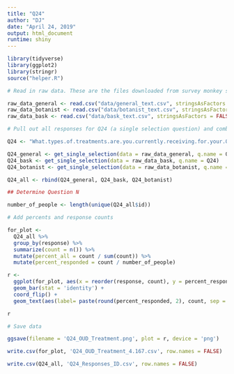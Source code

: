 ```yaml
---
title: "Q24"
author: "DJ"
date: "April 24, 2019"
output: html_document
runtime: shiny
---
```


```r
library(tidyverse)
library(ggplot2)
library(stringr)
source("helper.R")
```

```r
# Read in raw data. These are the files downloaded from survey monkey saved as a .csv

raw_data_general <- read.csv("data/general_text.csv", stringsAsFactors = FALSE)
raw_data_botanist <- read.csv("data/botanist_text.csv", stringsAsFactors = FALSE)
raw_data_bask <- read.csv("data/bask_text.csv", stringsAsFactors = FALSE)

```

```r
# Pull out all responses for Q24 (a single selection question) and combine

Q24 <- "What.types.of.treatments.are.you.currently.receiving.for.your.OUD."

Q24_general <- get_single_selection(data = raw_data_general, q.name = Q24)
Q24_bask <- get_single_selection(data = raw_data_bask, q.name = Q24)
Q24_botanist <- get_single_selection(data = raw_data_botanist, q.name = Q24)

Q24_all <- rbind(Q24_general, Q24_bask, Q24_botanist)

## Determine Question N

number_of_people <- length(unique(Q24_all$id))

```

```r
# Add percents and response counts

for_plot <- 
  Q24_all %>%
  group_by(response) %>%
  summarize(count = n()) %>%
  mutate(percent_all = count / sum(count)) %>%
  mutate(percent_responded = count / number_of_people)

r <- 
  ggplot(for_plot, aes(x = reorder(response, count), y = percent_responded)) +
  geom_bar(stat = 'identity') +
  coord_flip() +
  geom_text(aes(label= paste(round(percent_responded, 2), count, sep = "***")))

r

```

```r
# Save data 

ggsave(filename = 'Q24_OUD_Treatment.png', plot = r, device = 'png')

write.csv(for_plot, 'Q24_OUD_Treatment_4.167.csv', row.names = FALSE)

write.csv(Q24_all, 'Q24_Responses_ID.csv', row.names = FALSE)

```
